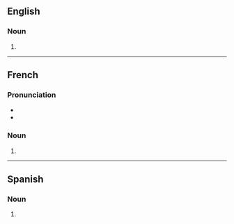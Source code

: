 ==English==

===Noun===
{{head|en|noun plural form}}

# {{plural of|baobab|lang=en}}

----

==French==

===Pronunciation===
* {{IPA|/ba.o.bab/|lang=fr}}
* {{homophones|lang=fr|baobab}}

===Noun===
{{head|fr|noun plural form|g=m}}

# {{plural of|baobab|lang=fr}}

----

==Spanish==

===Noun===
{{head|es|noun form}}

# {{plural of|baobab|lang=es}}